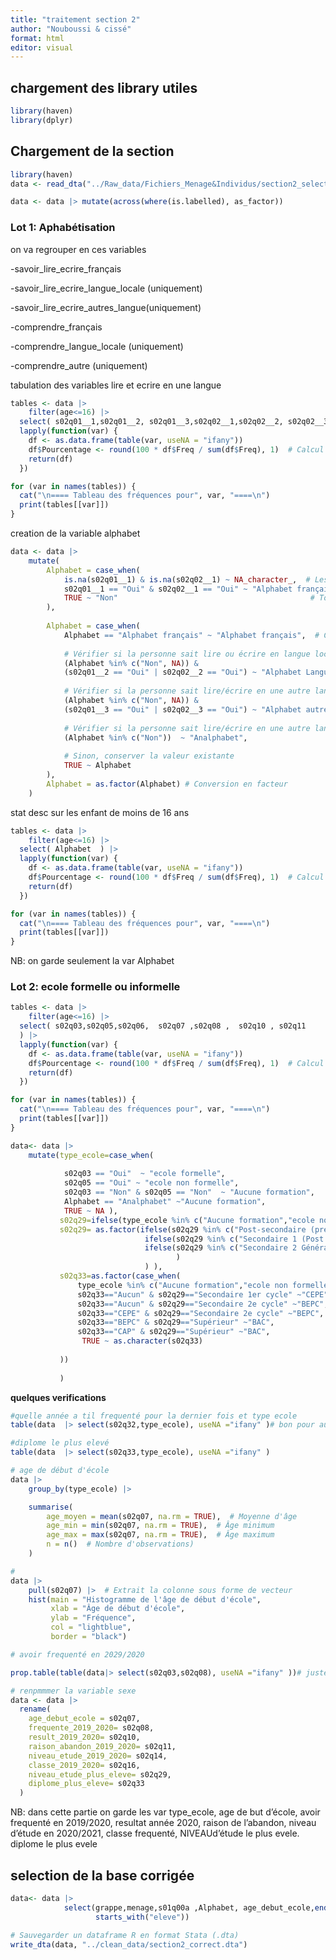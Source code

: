 ```yaml
---
title: "traitement section 2"
author: "Nouboussi & cissé"
format: html
editor: visual
---
```


## chargement des library utiles

```r

library(haven)
library(dplyr)

```

## Chargement de la section

```r
library(haven)
data <- read_dta("../Raw_data/Fichiers_Menage&Individus/section2_select.dta")

data <- data |> mutate(across(where(is.labelled), as_factor))
```

### Lot 1: Aphabétisation

on va regrouper en ces variables

-savoir_lire_ecrire_français

-savoir_lire_ecrire_langue_locale (uniquement)

-savoir_lire_ecrire_autres_langue(uniquement)

-comprendre_français

-comprendre_langue_locale (uniquement)

-comprendre_autre (uniquement)

tabulation des variables lire et ecrire en une langue

```r
tables <- data |> 
    filter(age<=16) |> 
  select( s02q01__1,s02q01__2, s02q01__3,s02q02__1,s02q02__2, s02q02__3,s02q02a__1,s02q02a__2,s02q02a__3  ) |> 
  lapply(function(var) {
    df <- as.data.frame(table(var, useNA = "ifany"))
    df$Pourcentage <- round(100 * df$Freq / sum(df$Freq), 1)  # Calcul du %
    return(df)
  })

for (var in names(tables)) {
  cat("\n==== Tableau des fréquences pour", var, "====\n")
  print(tables[[var]])
}
```

creation de la variable alphabet

```r
data <- data |> 
    mutate(
        Alphabet = case_when(
            is.na(s02q01__1) & is.na(s02q02__1) ~ NA_character_,  # Les deux NA → NA
            s02q01__1 == "Oui" & s02q02__1 == "Oui" ~ "Alphabet français",      # Les deux Oui → "Oui"
            TRUE ~ "Non"                                           # Tout le reste → "Non"
        ),
        
        Alphabet = case_when(
            Alphabet == "Alphabet français" ~ "Alphabet français",  # Conserver "Oui"
            
            # Vérifier si la personne sait lire ou écrire en langue locale
            (Alphabet %in% c("Non", NA)) & 
            (s02q01__2 == "Oui" | s02q02__2 == "Oui") ~ "Alphabet Langue locale",
            
            # Vérifier si la personne sait lire/écrire en une autre langue
            (Alphabet %in% c("Non", NA)) & 
            (s02q01__3 == "Oui" | s02q02__3 == "Oui") ~ "Alphabet autre langue",
            
            # Vérifier si la personne sait lire/écrire en une autre langue
            (Alphabet %in% c("Non"))  ~ "Analphabet",
            
            # Sinon, conserver la valeur existante
            TRUE ~ Alphabet
        ),
        Alphabet = as.factor(Alphabet) # Conversion en facteur
    )
```

stat desc sur les enfant de moins de 16 ans

```r
tables <- data |> 
    filter(age<=16) |> 
  select( Alphabet  ) |> 
  lapply(function(var) {
    df <- as.data.frame(table(var, useNA = "ifany"))
    df$Pourcentage <- round(100 * df$Freq / sum(df$Freq), 1)  # Calcul du %
    return(df)
  })

for (var in names(tables)) {
  cat("\n==== Tableau des fréquences pour", var, "====\n")
  print(tables[[var]])
}
```

NB: on garde seulement la var Alphabet

### Lot 2: ecole formelle ou informelle

```r
tables <- data |> 
    filter(age<=16) |> 
  select( s02q03,s02q05,s02q06,  s02q07 ,s02q08 ,  s02q10 , s02q11 
  ) |> 
  lapply(function(var) {
    df <- as.data.frame(table(var, useNA = "ifany"))
    df$Pourcentage <- round(100 * df$Freq / sum(df$Freq), 1)  # Calcul du %
    return(df)
  })

for (var in names(tables)) {
  cat("\n==== Tableau des fréquences pour", var, "====\n")
  print(tables[[var]])
}
```

```r
data<- data |>
    mutate(type_ecole=case_when(
        
            s02q03 == "Oui"  ~ "ecole formelle",
            s02q05 == "Oui" ~ "ecole non formelle",
            s02q03 == "Non" & s02q05 == "Non"  ~ "Aucune formation", 
            Alphabet == "Analphabet" ~"Aucune formation",
            TRUE ~ NA ),
           s02q29=ifelse(type_ecole %in% c("Aucune formation","ecole non formelle" ),"hors système", as.character(s02q29)),
           s02q29= as.factor(ifelse(s02q29 %in% c("Post-secondaire (préparation diplômes niveau BAC+2)","Supérieur" ), "Supérieur",
                              ifelse(s02q29 %in% c("Secondaire 1 (Post Primaire) Général","Secondaire 1 (Post Primaire) Technique", "Secondaire 1er cycle" ), "Secondaire 1er cycle",
                              ifelse(s02q29 %in% c("Secondaire 2 Général","Secondaire 2 Technique", "Secondaire 2e cycle" ), "Secondaire 2e cycle",as.character(s02q29))
                                     )
                              ) ),
           s02q33=as.factor(case_when(
               type_ecole %in% c("Aucune formation","ecole non formelle" )~"hors système",
               s02q33=="Aucun" & s02q29=="Secondaire 1er cycle" ~"CEPE",
               s02q33=="Aucun" & s02q29=="Secondaire 2e cycle" ~"BEPC",
               s02q33=="CEPE" & s02q29=="Secondaire 2e cycle" ~"BEPC",
               s02q33=="BEPC" & s02q29=="Supérieur" ~"BAC",
               s02q33=="CAP" & s02q29=="Supérieur" ~"BAC",
                TRUE ~ as.character(s02q33)
               
           ))
           
           )
```

**quelques verifications**

```r
#quelle année a til frequenté pour la dernier fois et type ecole
table(data  |> select(s02q32,type_ecole), useNA ="ifany" )# bon pour aucune formation

#diplome le plus elevé
table(data  |> select(s02q33,type_ecole), useNA ="ifany" )
```

```r
# age de début d'école
data |> 
    group_by(type_ecole) |> 

    summarise(
        age_moyen = mean(s02q07, na.rm = TRUE),  # Moyenne d'âge
        age_min = min(s02q07, na.rm = TRUE),  # Âge minimum
        age_max = max(s02q07, na.rm = TRUE),  # Âge maximum
        n = n()  # Nombre d'observations)
    )

#
data |> 
    pull(s02q07) |>  # Extrait la colonne sous forme de vecteur
    hist(main = "Histogramme de l'âge de début d'école", 
         xlab = "Âge de début d'école", 
         ylab = "Fréquence", 
         col = "lightblue", 
         border = "black")

# avoir frequenté en 2029/2020

prop.table(table(data|> select(s02q03,s02q08), useNA ="ifany" ))# juste pour les ecoles formelles

```

```r
# renpmmmer la variable sexe
data <- data |> 
  rename(
    age_debut_ecole = s02q07,
    frequente_2019_2020= s02q08,
    result_2019_2020= s02q10,
    raison_abandon_2019_2020= s02q11,
    niveau_etude_2019_2020= s02q14,
    classe_2019_2020= s02q16,
    niveau_etude_plus_eleve= s02q29,
    diplome_plus_eleve= s02q33
  )
```

NB: dans cette partie on garde les var type_ecole, age de but d'école, avoir frequenté en 2019/2020, resultat année 2020, raison de l'abandon, niveau d'étude en 2020/2021, classe frequenté, NIVEAUd'étude le plus evele. diplome le plus evele

## selection de la base corrigée

```r
data<- data |> 
            select(grappe,menage,s01q00a ,Alphabet, age_debut_ecole,ends_with("2019_2020"),
                   starts_with("eleve"))

# Sauvegarder un dataframe R en format Stata (.dta)
write_dta(data, "../clean_data/section2_correct.dta")
```
